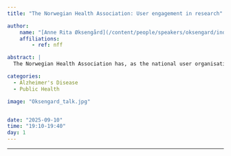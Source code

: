 ```yaml
---
title: "The Norwegian Health Association: User engagement in research"

author:
    name: "[Anne Rita Øksengård](/content/people/speakers/oksengard/index.qmd)"
    affiliations:
        - ref: nff

abstract: |
  The Norwegian Health Association has, as the national user organisation for persons with dementia and their next of kins, a targeted focus on user involvement in research. It has emerged as a critical component in enhancing the relevance, quality, and impact of scientific inquiry across disciplines. We facilitate active user engagement where patients and carers have empowered dialogues with researchers to ensure that studies are more aligned with real-world needs and contexts. This participatory approach fosters mutual learning, even up knowledge production, and can lead to more ethical outcomes. User involvement covers a spectrum influencing various stages of the research process including agenda setting, methodology development, data interpretation, and dissemination. Despite its benefits, challenges such as power imbalances, resource constraints, and the need for capacity building persist. Addressing these challenges requires institutional support, clear frameworks for engagement, and a commitment to genuine collaboration.

categories:
  - Alzheimer's Disease
  - Public Health

image: "Oksengard_talk.jpg"


date: "2025-09-10"
time: "19:10-19:40"
day: 1
---
```


***

<!-- <object data="/res/quarto.pdf" type="application/pdf" width="100%" height="600">
</object> -->